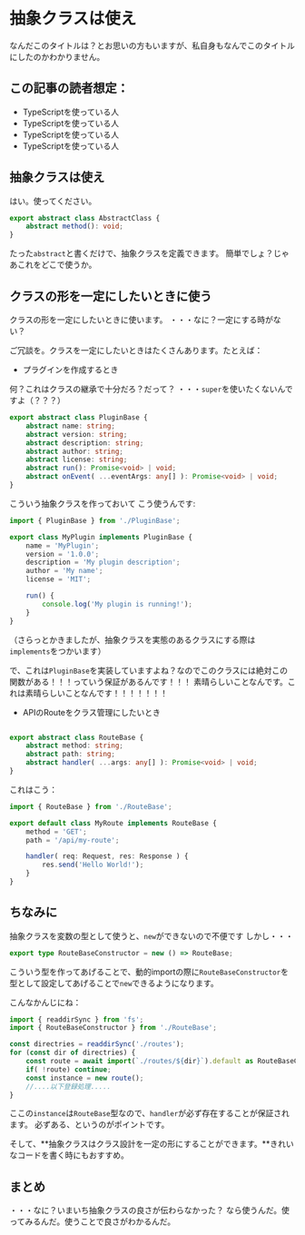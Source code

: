 # 抽象クラスは使え

なんだこのタイトルは？とお思いの方もいますが、私自身もなんでこのタイトルにしたのかわかりません。

## この記事の読者想定：
- TypeScriptを使っている人
- TypeScriptを使っている人
- TypeScriptを使っている人
- TypeScriptを使っている人

## 抽象クラスは使え

はい。使ってください。
```typescript
export abstract class AbstractClass {
    abstract method(): void;
}
```

たった`abstract`と書くだけで、抽象クラスを定義できます。
簡単でしょ？じゃあこれをどこで使うか。

## クラスの形を一定にしたいときに使う

クラスの形を一定にしたいときに使います。
・・・なに？一定にする時がない？

ご冗談を。クラスを一定にしたいときはたくさんあります。たとえば：

- プラグインを作成するとき

何？これはクラスの継承で十分だろ？だって？
・・・`super`を使いたくないんですよ（？？？）

```ts
export abstract class PluginBase {
    abstract name: string;
    abstract version: string;
    abstract description: string;
    abstract author: string;
    abstract license: string;
    abstract run(): Promise<void> | void;
    abstract onEvent( ...eventArgs: any[] ): Promise<void> | void;
}
```

こういう抽象クラスを作っておいて
こう使うんです:

```ts
import { PluginBase } from './PluginBase';

export class MyPlugin implements PluginBase {
    name = 'MyPlugin';
    version = '1.0.0';
    description = 'My plugin description';
    author = 'My name';
    license = 'MIT';

    run() {
        console.log('My plugin is running!');
    }
}
```

（さらっとかきましたが、抽象クラスを実態のあるクラスにする際は`implements`をつかいます）

で、これは`PluginBase`を実装していますよね？なのでこのクラスには絶対この関数がある！！！っていう保証があるんです！！！
素晴らしいことなんです。これは素晴らしいことなんです！！！！！！！

- APIのRouteをクラス管理にしたいとき

```ts

export abstract class RouteBase {
    abstract method: string;
    abstract path: string;
    abstract handler( ...args: any[] ): Promise<void> | void;
}
```

これはこう：

```ts
import { RouteBase } from './RouteBase';

export default class MyRoute implements RouteBase {
    method = 'GET';
    path = '/api/my-route';

    handler( req: Request, res: Response ) {
        res.send('Hello World!');
    }
}
```

## ちなみに

抽象クラスを変数の型として使うと、`new`ができないので不便です
しかし・・・
```ts
export type RouteBaseConstructor = new () => RouteBase;
```
こういう型を作ってあげることで、動的importの際に`RouteBaseConstructor`を型として設定してあげることで`new`できるようになります。

こんなかんじにね：
```ts
import { readdirSync } from 'fs';
import { RouteBaseConstructor } from './RouteBase';

const directries = readdirSync('./routes');
for (const dir of directries) {
    const route = await import(`./routes/${dir}`).default as RouteBaseConstructor;
    if( !route) continue;
    const instance = new route();
    //....以下登録処理.....
}
```

ここの`instance`は`RouteBase`型なので、`handler`が必ず存在することが保証されます。
必ずある、というのがポイントです。

そして、**抽象クラスはクラス設計を一定の形にすることができます。**きれいなコードを書く時にもおすすめ。

## まとめ

・・・なに？いまいち抽象クラスの良さが伝わらなかった？
なら使うんだ。使ってみるんだ。使うことで良さがわかるんだ。

